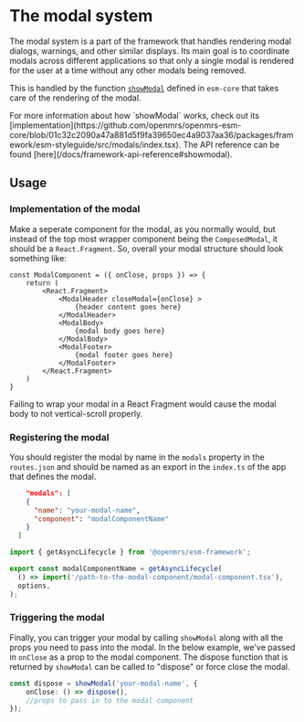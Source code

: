 
# The modal system

The modal system is a part of the framework that handles rendering modal dialogs, warnings, and other similar displays. Its main goal is to coordinate modals across different applications so that only a single modal is rendered for the user at a time without any other modals being removed.

This is handled by the function [`showModal`](https://o3-docs.openmrs.org/docs/framework-api-reference#showmodal) defined in `esm-core` that takes care of the rendering of the modal.

<Callout emoji="ℹ️" type="info">
  For more information about how `showModal` works, check out its [implementation](https://github.com/openmrs/openmrs-esm-core/blob/01c32c2090a47a881d5f9fa39650ec4a9037aa36/packages/framework/esm-styleguide/src/modals/index.tsx).
  The API reference can be found [here](/docs/framework-api-reference#showmodal).
</Callout>

## Usage

### Implementation of the modal
Make a seperate component for the modal, as you normally would, but instead of the top most wrapper component being the `ComposedModal`, it should be a `React.Fragment`.
So, overall your modal structure should look something like:

```tsx
const ModalComponent = ({ onClose, props }) => {
    return (
        <React.Fragment>
            <ModalHeader closeModal={onClose} >
                {header content goes here}
            </ModalHeader>
            <ModalBody>
                {modal body goes here}
            </ModalBody>
            <ModalFooter>
                {modal footer goes here}
            </ModalFooter>
        </React.Fragment>
    )
}
```

<Callout>
Failing to wrap your modal in a React Fragment would cause the modal body to not vertical-scroll properly.
</Callout>

### Registering the modal
You should register the modal by name in the `modals` property in the `routes.json` and should be named as an export in the `index.ts` of the app that defines the modal.

```json filename="routes.json"
    "modals": [
    {
      "name": "your-modal-name",
      "component": "modalComponentName"
    }
  ]
```

```ts filename="index.ts"
import { getAsyncLifecycle } from '@openmrs/esm-framework';

export const modalComponentName = getAsyncLifecycle(
  () => import('/path-to-the-modal-component/modal-component.tsx'),
  options,
);
```

### Triggering the modal
Finally, you can trigger your modal by calling `showModal` along with all the props you need to pass into the modal. In the below example, we've passed in `onClose` as a prop to the modal component.
The dispose function that is returned by `showModal` can be called to "dispose" or force close the modal.
```ts 
const dispose = showModal('your-modal-name', {
    onClose: () => dispose(),
    //props to pass in to the modal component
});
```
